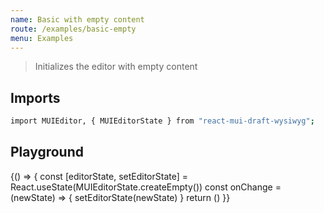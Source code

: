 ```yaml
---
name: Basic with empty content
route: /examples/basic-empty
menu: Examples
---
```



> Initializes the editor with empty content

## Imports

```bash
import MUIEditor, { MUIEditorState } from "react-mui-draft-wysiwyg";
```

## Playground

<Playground>
  {() => {
    const [editorState, setEditorState] = React.useState(MUIEditorState.createEmpty())
    const onChange = (newState) => {
      setEditorState(newState)
    }
    return (<MUIEditor editorState={editorState} onChange={onChange} />)
  }}
</Playground>
